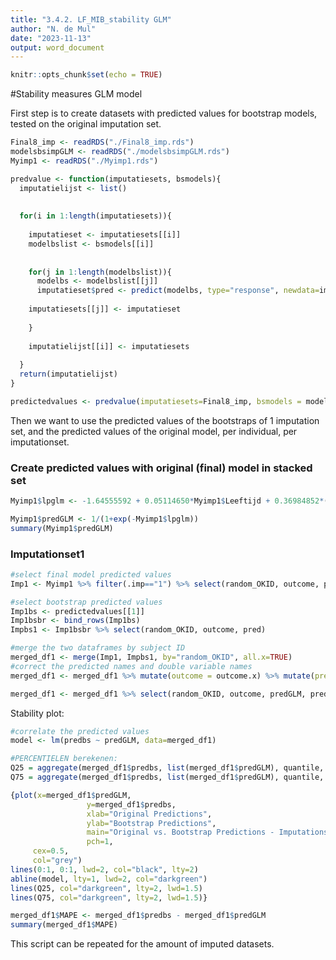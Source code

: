 ---
title: "3.4.2. LF_MIB_stability GLM"
author: "N. de Mul"
date: "2023-11-13"
output: word_document
---

```{r setup, include=FALSE}
knitr::opts_chunk$set(echo = TRUE)
```

#Stability measures GLM model

First step is to create datasets with predicted values for bootstrap models, tested on the original imputation set. 

```{r}
Final8_imp <- readRDS("./Final8_imp.rds")
modelsbsimpGLM <- readRDS("./modelsbsimpGLM.rds")
Myimp1 <- readRDS("./Myimp1.rds")

predvalue <- function(imputatiesets, bsmodels){
  imputatielijst <- list()
  
  
  for(i in 1:length(imputatiesets)){
  
    imputatieset <- imputatiesets[[i]]
    modelbslist <- bsmodels[[i]]
    
    
    for(j in 1:length(modelbslist)){
      modelbs <- modelbslist[[j]]
      imputatieset$pred <- predict(modelbs, type="response", newdata=imputatieset)
    
    imputatiesets[[j]] <- imputatieset
    
    }
    
    imputatielijst[[i]] <- imputatiesets
    
  }
  return(imputatielijst)
}

predictedvalues <- predvalue(imputatiesets=Final8_imp, bsmodels = modelsbsimpGLM)

```


Then we want to use the predicted values of the bootstraps of 1 imputation set, and the predicted values of the original model, per individual, per imputationset. 

### Create predicted values with original (final) model in stacked set
```{r}
Myimp1$lpglm <- -1.64555592 + 0.05114650*Myimp1$Leeftijd + 0.36984852*(as.numeric(Myimp1$T34)) + -0.41631040*(as.numeric(Myimp1$comorb_dm)) + 0.32709477*(as.numeric(Myimp1$dummy_Hblow)) + -1.00113037*(as.numeric(Myimp1$dummy_Neotx1)) + -0.01326058*Myimp1$fev1_compl + 0.30679485*(as.numeric(Myimp1$gender)) + 0.63520530*(as.numeric(Myimp1$open)) + -0.68291972*(as.numeric(Myimp1$transhiataal))

Myimp1$predGLM <- 1/(1+exp(-Myimp1$lpglm))
summary(Myimp1$predGLM)
```

### Imputationset1 

```{r}
#select final model predicted values 
Imp1 <- Myimp1 %>% filter(.imp=="1") %>% select(random_OKID, outcome, predGLM)

#select bootstrap predicted values 
Imp1bs <- predictedvalues[[1]]
Imp1bsbr <- bind_rows(Imp1bs)
Impbs1 <- Imp1bsbr %>% select(random_OKID, outcome, pred)

#merge the two dataframes by subject ID 
merged_df1 <- merge(Imp1, Impbs1, by="random_OKID", all.x=TRUE)
#correct the predicted names and double variable names 
merged_df1 <- merged_df1 %>% mutate(outcome = outcome.x) %>% mutate(predbs = pred)

merged_df1 <- merged_df1 %>% select(random_OKID, outcome, predGLM, predbs)
```

Stability plot: 
```{r}

#correlate the predicted values 
model <- lm(predbs ~ predGLM, data=merged_df1)

#PERCENTIELEN berekenen: 
Q25 = aggregate(merged_df1$predbs, list(merged_df1$predGLM), quantile, 0.25)
Q75 = aggregate(merged_df1$predbs, list(merged_df1$predGLM), quantile, 0.75)

{plot(x=merged_df1$predGLM, 
                 y=merged_df1$predbs, 
                 xlab="Original Predictions", 
                 ylab="Bootstrap Predictions", 
                 main="Original vs. Bootstrap Predictions - Imputationset1",
                 pch=1,
     cex=0.5,
     col="grey")
lines(0:1, 0:1, lwd=2, col="black", lty=2)
abline(model, lty=1, lwd=2, col="darkgreen")
lines(Q25, col="darkgreen", lty=2, lwd=1.5)
lines(Q75, col="darkgreen", lty=2, lwd=1.5)}
```

```{r}
merged_df1$MAPE <- merged_df1$predbs - merged_df1$predGLM
summary(merged_df1$MAPE)
```


This script can be repeated for the amount of imputed datasets. 









